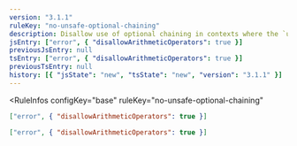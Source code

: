 ```yaml
---
version: "3.1.1"
ruleKey: "no-unsafe-optional-chaining"
description: Disallow use of optional chaining in contexts where the `undefined` value is not allowed
jsEntry: ["error", { "disallowArithmeticOperators": true }]
previousJsEntry: null
tsEntry: ["error", { "disallowArithmeticOperators": true }]
previousTsEntry: null
history: [{ "jsState": "new", "tsState": "new", "version": "3.1.1" }]
---
```


<RuleInfos 
  configKey="base" 
  ruleKey="no-unsafe-optional-chaining" 
>

```json
["error", { "disallowArithmeticOperators": true }]
```

```json
["error", { "disallowArithmeticOperators": true }]
```

</RuleInfos>
